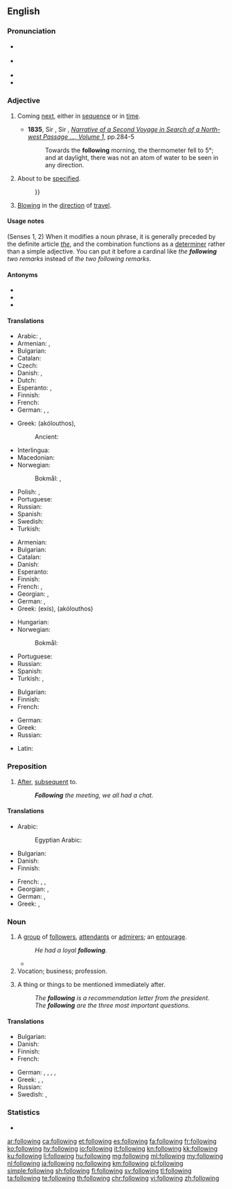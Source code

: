==English==

===Pronunciation===
* {{a|RP}} {{IPA|/ˈfɒləʊɪŋ/|lang=en}}
* {{a|GenAm}} {{IPA|/ˈfɑloʊɪŋ/|lang=en}}
* {{audio|en-us-following.ogg|Audio (US)|lang=en}}
* {{hyphenation|fol|low|ing|lang=en}}

===Adjective===
{{en-adj|-}}

# Coming [[next]], either in [[sequence]] or in [[time]].
#: {{ux|en|See the '''following''' section.}}
#* '''1835''', Sir {{w|John Ross (Arctic explorer)|John Ross}}, Sir {{w|James Clark Ross}}, ''[http://books.google.com.au/books?id=SdQBAAAAYAAJ Narrative of a Second Voyage in Search of a North-west Passage &hellip;, Volume 1]'', pp.284-5
#*: Towards the '''following''' morning, the thermometer fell to 5&deg;; and at daylight, there was not an atom of water to be seen in any direction.
# About to be [[specified]].
#: {{ux|en|The '''following''' words have no definition{{...}}}}
# {{lb|en|of a wind}} [[blowing|Blowing]] in the [[direction]] of [[travel]].
#: {{ux|en|The '''following''' wind sped us on our way.}}

====Usage notes====
(Senses 1, 2) When it modifies a noun phrase, it is generally preceded by the definite article ''[[the]]'', and the combination functions as a [[determiner]] rather than a simple adjective. You can put it before a cardinal like ''the '''following''' two remarks'' instead of ''the two following remarks''.

====Antonyms====
* {{l|en|abovementioned}}
* {{l|en|aforementioned}}
* {{l|en|aforesaid}}

====Translations====
{{trans-top|next in sequence or time}}
* Arabic: {{qualifier|indefinite}} {{t|ar|تَالٍ}}, {{qualifier|definite}} {{t|ar|التَّالِي}}
* Armenian: {{t+|hy|հաջորդ}}, {{t|hy|հետևյալ}}
* Bulgarian: {{t+|bg|следващ|sc=Cyrl}}
* Catalan: {{t|ca|següent}}
* Czech: {{t+|cs|následující}}
* Danish: {{t|da|følgende}}, {{t+|da|næste}}
* Dutch: {{t+|nl|volgende}}
* Esperanto: {{t|eo|sekvinta}}, {{t|eo|sekvanta}}
* Finnish: {{t+|fi|seuraava}}
* French: {{t+|fr|suivant}}
* German: {{t+|de|folgend}}, {{t+|de|anschließend}}, {{t|de|nachstehend}}
{{trans-mid}}
* Greek: {{t+|el|ακόλουθος|m}} (akólouthos), {{t+|el|κάτωθι}}
*: Ancient: {{t|grc|ἀκόλουθος|sc=polytonic}}
* Interlingua: {{t|ia|sequente}}
* Macedonian: {{t|mk|следен|sc=Cyrl}}
* Norwegian:
*: Bokmål: {{t+|nb|følgende}}, {{t+|nb|påfølgende}}
* Polish: {{t+|pl|następny|m}}, {{t|pl|następujący|m}}
* Portuguese: {{t+|pt|seguinte}}
* Russian: {{t+|ru|сле́дующий}}
* Spanish: {{t+|es|siguiente}}
* Swedish: {{t+|sv|följande}}
* Turkish: {{t+|tr|ertesi}}
{{trans-bottom}}

{{trans-top|to be specified}}
* Armenian: {{t|hy|հետևյալ}}
* Bulgarian: {{t+|bg|следен|sc=Cyrl}}
* Catalan: {{t|ca|següent}}
* Danish: {{t+|da|næste}}
* Esperanto: {{t|eo|jena}}
* Finnish: {{t+|fi|seuraava}}
* French: {{t+|fr|suivant}}, {{t+|fr|ci-après}}
* Georgian: {{t|ka|შემდეგი}}, {{t|ka|შემდგომი}}
* German: {{t+|de|folgend}}, {{t|de|nachstehend}}
* Greek: {{t+|el|εξής}} (exís), {{t+|el|ακόλουθος|m}} (akólouthos)
{{trans-mid}}
* Hungarian: {{t+|hu|következő}}
* Norwegian:
*: Bokmål: {{t+|nb|følgende}}
* Portuguese: {{t+|pt|seguinte}}
* Russian: {{t+|ru|сле́дующий}}
* Spanish: {{t+|es|próximo}}
* Turkish: {{t|tr|müteakkip}}, {{t+|tr|sonraki}}
{{trans-bottom}}

{{trans-top|wind blowing in the direction of travel}}
* Bulgarian: {{t|bg|попътен|sc=Cyrl}}
* Finnish: {{t+|fi|myötäinen}}
* French: {{t+|fr|favorable}}
{{trans-mid}}
* German: {{t+|de|folgend}}
* Greek: {{t+|el|ούριος|m}}
* Russian: {{t+|ru|попу́тный}}
{{trans-bottom}}

{{checktrans-top}}
* Latin: {{t-check|la|sequens}}
{{trans-mid}}
{{trans-bottom}}

===Preposition===
{{en-prep}}

# [[after|After]], [[subsequent]] to.
#: '' '''Following''' the meeting, we all had a chat.''

====Translations====
{{trans-top|subsequent to}}
* Arabic: {{t+|ar|بَعْد}}
*: Egyptian Arabic: {{t|arz|بعد|tr=baʿd|sc=Arab}}
* Bulgarian: {{t+|bg|след|sc=Cyrl}}
* Danish: {{t+|da|efter}}
* Finnish: {{t+|fi|jälkeen}}
{{trans-mid}}
* French: {{t+|fr|après}}, {{t|fr|postérieurement à}}, {{t+|fr|à la suite de}}
* Georgian: {{t|ka|შემდგომ}}, {{t|ka|შემდეგ}}
* German: {{t+|de|folgend}}, {{t+|de|nach}}
* Greek: {{t+|el|κατόπιν}}, {{t+|el|ακολούθως}}
{{trans-bottom}}

===Noun===
{{en-noun}}

# A [[group]] of [[follower]]s, [[attendant]]s or [[admirer]]s; an [[entourage]].
#: ''He had a loyal '''following'''.''
#* {{quote-journal
|date=September 29, 2011
|author=Jon Smith
|title=Tottenham 3 - 1 Shamrock Rovers
|work=BBC Sport
|url=http://news.bbc.co.uk/sport2/hi/football/15014632.stm
|page=
|passage=And White Hart Lane was stunned when Rovers scored just five minutes after the restart in front of their away '''following'''.}}
# Vocation; business; profession.
# {{lb|en|with definite article, treated as singular or plural}} A thing or things to be mentioned immediately after. 
#: ''The '''following''' is a recommendation letter from the president.''
#: ''The '''following''' are the three most important questions.''

====Translations====
{{trans-top|group of followers}}
* Bulgarian: {{t+|bg|свита|f|sc=Cyrl}}
* Danish: {{t|da|følge|n}}
* Finnish: {{t|fi|kannattajakunta}}
* French: {{t+|fr|mouvance}}
{{trans-mid}}
* German: {{t+|de|Anhänger|f-p}}, {{t|de|Anhängerschaft|f}}, {{t+|de|Gefolge|n}}, {{t+|de|Gefolgschaft|f}}, {{t+|de|Fangemeinde|f}}
* Greek: {{t+|el|ακολουθία|f}}, {{t+|el|συνοδεία|f}}, {{t+|el|κοινό|n}}
* Russian: {{t+|ru|аудито́рия|f}}
* Swedish: {{t+|sv|följe|n}}, {{t+|sv|anhängare|c-p}}
{{trans-bottom}}

===Statistics===
* {{rank|business|mean|manner|385|following|fell|different|care}}

[[ar:following]]
[[ca:following]]
[[et:following]]
[[es:following]]
[[fa:following]]
[[fr:following]]
[[ko:following]]
[[hy:following]]
[[io:following]]
[[it:following]]
[[kn:following]]
[[kk:following]]
[[ku:following]]
[[li:following]]
[[hu:following]]
[[mg:following]]
[[ml:following]]
[[my:following]]
[[nl:following]]
[[ja:following]]
[[no:following]]
[[km:following]]
[[pl:following]]
[[simple:following]]
[[sh:following]]
[[fi:following]]
[[sv:following]]
[[tl:following]]
[[ta:following]]
[[te:following]]
[[th:following]]
[[chr:following]]
[[vi:following]]
[[zh:following]]